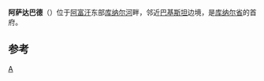 {{Infobox settlement
<!--See the Table at Infobox Settlement for all fields and descriptions of usage-->
<!-- Basic info  ---------------->
|official_name          = 阿萨达巴德
|other_name             = 
|native_name            = اسدآباد<!-- for cities whose native name is not in English -->
|nickname               = 
|settlement_type        = <!--For Town or Village (Leave blank for the default City)--> 
|motto                  =
<!-- images and maps  ----------->
|image_skyline          = US soldiers patrolling the streets of Asadabad-3.jpg
|imagesize              = 250px
|image_caption          = 美國軍人在阿萨达巴德的街道上巡邏
|image_flag             = 
|flag_size              =
|image_seal             = 
|seal_size              =
|image_shield           = 
|shield_size            =
|image_blank_emblem     =
|blank_emblem_type      =
|blank_emblem_size      =
|image_map              = 
|mapsize                = 
|map_caption            = 
|image_map1             = 
|mapsize1               = 
|map_caption1           = 
|image_dot_map          =
|dot_mapsize            =
|dot_map_caption        =
|dot_x =  |dot_y =
|pushpin_map            = Afghanistan <!-- the name of a location map as per http://en.wikipedia.org/wiki/Template:Location_map -->
|pushpin_label_position =bottom
|pushpin_map_caption    = 阿萨达巴德在阿富汗的位置
<!-- Location ------------------>
|coordinates_display    = inline, title
|coordinates_region     = AF
|subdivision_type       = 國家
|subdivision_name       = {{Flag|Afghanistan|Taliban}}
|subdivision_type1      = [[阿富汗行政區劃|省]]
|subdivision_name1      = [[庫納爾省|庫納爾省]]
|subdivision_type2      = [[縣_(阿富汗)|縣]]
|subdivision_name2      = [[阿萨达巴德縣|阿萨达巴德縣]]
|subdivision_type3      = 
|subdivision_name3      = 
|subdivision_type4      = 
|subdivision_name4      =
<!-- Politics ----------------->
|government_footnotes   =
|government_type        =
|leader_title           = 
|leader_name            =
|leader_title1          =  <!-- for places with, say, both a mayor and a city manager -->
|leader_name1           =
|leader_title2          =
|leader_name2           =
|leader_title3          =
|leader_name3           =
|leader_title4          =
|leader_name4           =
|established_title      =  <!-- Settled -->
|established_date       = 
|established_title2     =  <!-- Incorporated (town) -->
|established_date2      = 
|established_title3     =  <!-- Incorporated (city) -->
|established_date3      =
<!-- Area    --------------------->
|area_magnitude         = 
|area_footnotes           =
|area_total_km2           = <!-- ALL fields dealing with a measurements are subject to automatic unit conversion-->
|area_land_km2            = <!--See table @ Template:Infobox Settlement for details on automatic unit conversion-->
|area_water_km2           =
|area_total_sq_mi         =
|area_land_sq_mi          =
|area_water_sq_mi         =
|area_water_percent       =
|area_urban_km2           =
|area_urban_sq_mi         =
|area_metro_km2           =
|area_metro_sq_mi         =
|area_blank1_title        =
|area_blank1_km2          =
|area_blank1_sq_mi        =
<!-- Population   ----------------------->
|population_as_of               =
|population_footnotes           = <ref>{{cite web |url=http://www.silobreaker.com/asadabad-afghanistan-11_166105 |title=存档副本 |accessdate=2009-06-16  |deadurl=yes |archiveurl=https://web.archive.org/web/20090616054629/http://www.silobreaker.com/asadabad-afghanistan-11_166105 |archivedate=2009-06-16 }}</ref>
|population_note                =
|population_total               = 48,400 
|population_density_km2         =
|population_density_sq_mi       =
|population_metro               =
|population_density_metro_km2   =
|population_density_metro_sq_mi =
|population_urban               =
|population_density_urban_km2   =
|population_density_urban_sq_mi =
|population_blank1_title        = 種族
|population_blank1              =
|population_blank2_title        = 宗教
|population_blank2              =
|population_density_blank1_km2 =   
|population_density_blank1_sq_mi =
<!-- General information  --------------->
|timezone               = [[阿富汗標準時間|AST]]
|utc_offset             = +4:30
|timezone_DST           = 
|utc_offset_DST         = 
|latd=34 |latm=52|lats=27 |latNS=N
|longd=71|longm=9|longs=10|longEW=E
|elevation_footnotes    =  <!--for references: use <ref> </ref> tags-->
|elevation_m            =  827
|elevation_ft           =  2713
<!-- Area/postal codes & others -------->
|postal_code_type       =  <!-- enter ZIP code, Postcode, Post code, Postal code... -->
|postal_code            =
|area_code              =
|blank_name             =
|blank_info             =
|blank1_name            =
|blank1_info            =
|website                = 
|footnotes              =
}} 
'''阿萨达巴德'''（{{lang-fa|اسدآباد}}）位于[[阿富汗|阿富汗]]东部[[库纳尔河|库纳尔河]]畔，邻近[[巴基斯坦|巴基斯坦]]边境，是[[库纳尔省|库纳尔省]]的首府。

== 参考 ==
{{reflist}}

[[Category:阿富汗城市|A]]